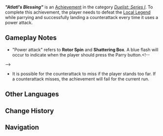 {{Achievement Infobox
|title        = "Atlatl's Blessing"
|id           = 82248
|order id     = 2248
|category     = Duelist: Series I
|description  = During the course of completing a single challenge, use Parry to counterattack all of Atlatl's Blessing's power attacks and inflict damage.
|requirements = 
|primogems    = 10
|tracking     = 
|topic        = Local Legend;Nightsoul Totem;Rock-Cavernous Wayob Manifestation
|quest        = 
|hidden       = 
|set          = "Atlatl's Blessing" (Achievement)
|tier         = 2
|tiers_total  = 3
}}
'''''"Atlatl's Blessing"''''' is an [[Achievement]] in the category ''[[Duelist: Series I]]''. To complete this achievement, the player needs to defeat the [[Local Legend]] {{Enemy|Rock-Cavernous Wayob Manifestation|text="Atlatl's Blessing" &mdash; Will of Plumes Swift}} while parrying and successfully landing a counterattack every time it uses a power attack.

==Gameplay Notes==
* "Power attack" refers to '''Rotor Spin''' and '''Shattering Box'''. A blue flash will occur to indicate when the player should press the Parry button.<!--
-->{{Preview
|file1    = Rock-Cavernous Wayob Manifestation Rotor Spin 2
|caption1 = Rotor Spin

|file2    = Rock-Cavernous Wayob Manifestation Shattering Box 2
|caption2 = Shattering Box
}}
* It is possible for the counterattack to miss if the player stands too far. If a counterattack misses, the achievement will fail for the current run.
<!--
<gallery>
Achievement Atlatl's Blessing Location.png|Map Location
Achievement Atlatl's Blessing Location Context.png|Location Context
</gallery>
-->
==Other Languages==
{{Transclude|"Atlatl's Blessing" (Achievement)|Other Languages}}

==Change History==
{{Change History|5.0}}

==Navigation==
{{Achievement Navbox}}